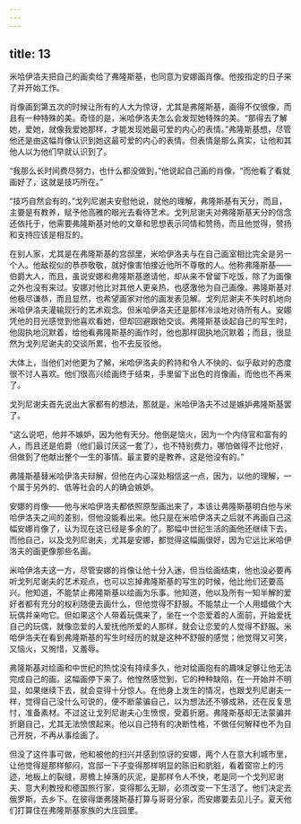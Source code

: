 ```yaml
---
---
---
```

title: 13
---




米哈伊洛夫把自己的画卖给了弗隆斯基，也同意为安娜画肖像。他按指定的日子来了并开始工作。

肖像画到第五次的时候让所有的人大为惊讶，尤其是弗隆斯基，画得不仅很像，而且有一种特殊的美。奇怪的是，米哈伊洛夫怎么会发现她特殊的美。“那得去了解她，爱她，就像我爱她那样，才能发现她最可爱的内心的表情。”弗隆斯基想，尽管他还是由这幅肖像认识到她这最可爱的内心的表情。但表情是那么真实，让他和其他人以为他们早就认识到了。

“我那么长时间费尽努力，也什么都没做到，”他说起自己画的肖像，“而他看了看就画好了，这就是技巧所在。”

“技巧自然会有的。”戈列尼谢夫安慰他说，就他的理解，弗隆斯基有天分，而且，主要是有教养，赋予他高雅的眼光去看待艺术。戈列尼谢夫对弗隆斯基天分的信念还依托于，他需要弗隆斯基对他的文章和思想表示同情和赞扬，而且他觉得，赞扬和支持应该是相互的。

在别人家，尤其是在弗隆斯基的宫邸里，米哈伊洛夫与在自己画室相比完全是另一个人。他敌视似的恭恭敬敬，就好像害怕接近他所不尊敬的人。他称弗隆斯基——伯爵大人，而且，虽说安娜和弗隆斯基邀请他，却从来不曾留下吃饭，除了为画像之外也没有来过。安娜对他比对其他人更亲热，也感激他为自己画像。弗隆斯基对他极尽谦恭，而且显然，也希望画家对他的画发表见解。戈列尼谢夫不失时机地向米哈伊洛夫灌输现行的艺术观念。但米哈伊洛夫还是那样冷淡地对待所有人。安娜凭他的目光感觉到他喜欢看她，但却回避跟她交谈。弗隆斯基谈起自己的写生时，他固执地沉默着，给他看弗隆斯基的画作时，他也那样固执地沉默着；而且，很显然为戈列尼谢夫的交谈所累，也不去反驳他。

大体上，当他们对他更为了解，米哈伊洛夫的矜持和令人不快的、似乎敌对的态度很不讨人喜欢。他们很高兴绘画终于结束，手里留下出色的肖像画，而他也不再来了。

戈列尼谢夫首先说出大家都有的想法，那就是，米哈伊洛夫不过是嫉妒弗隆斯基罢了。

“这么说吧，他并不嫉妒，因为他有天分。他倒是恼火，因为一个内侍官和富有的人，而且还是伯爵（他们最讨厌这一套了），也不特别费力，哪怕做得不比他好，但做到了他献出整个一生的事情。最主要的是教养，这是他没有的。”

弗隆斯基替米哈伊洛夫辩解，但他在内心深处相信这一点，因为，以他的理解，一个属于另外的、低等社会的人的确会嫉妒。

安娜的肖像——他与米哈伊洛夫都依照原型画出来了，本该让弗隆斯基明白他与米哈伊洛夫之间的差别，但他没能看出来。他只是在米哈伊洛夫之后就不再画自己这幅安娜肖像了，认为现在这已经是多余的了。那幅中世纪生活的画他还继续下去，而他自己，以及戈列尼谢夫，尤其是安娜，都觉得这幅画很好，因为它远比米哈伊洛夫的画更像那些名画。

米哈伊洛夫这一方，尽管安娜的肖像让他十分入迷，但当绘画结束，他也没必要再听戈列尼谢夫的艺术观点，也可以忘掉弗隆斯基的写生的时候，他比他们还要高兴。他知道，不能禁止弗隆斯基以绘画为乐事。他知道，他以及所有一知半解的爱好者都有充分的权利随便去画什么，但他觉得不舒服。不能禁止一个人用蜡做个大玩偶并亲吻它。但如果这个人带着玩偶来了，坐在一个恋爱着的人面前，开始爱抚自己的玩偶，就像恋爱的人爱抚他所爱的人那样，就会让恋爱的人觉得不舒服。米哈伊洛夫在看到弗隆斯基的写生时经历的就是这种不舒服的感觉；他觉得又可笑，又恼火，又惋惜，又羞辱。

弗隆斯基对绘画和中世纪的热忱没有持续多久，他对绘画抱有的趣味足够让他无法完成自己的画。这幅画停下来了。他惶然感觉到，它的种种缺陷，在一开始并不明显，如果继续下去，就会变得十分惊人。在他身上发生的情况，也跟戈列尼谢夫一样，觉得自己没什么可说的，便不断蒙骗自己，以为想法还不够成熟，还在反复思忖，准备素材。不过这让戈列尼谢夫心生愤恨，受着折磨。弗隆斯基却无法蒙骗并折磨自己，尤其无法愤恨起来。他以自己特有的决断性格，不做任何解释也不为自己开脱，不再从事绘画了。

但没了这件事可做，他和被他的扫兴并感到惊讶的安娜，两个人在意大利城市里，让他觉得是那样郁闷，宫邸一下子变得那样明显的陈旧和肮脏，看着窗帘上的污迹，地板上的裂缝，房檐上掉落的灰泥，是那样令人不快，老是同一个戈列尼谢夫、意大利教授和德国旅行家，变得那么无聊，必须改变一下生活了。他们决定去俄罗斯，去乡下。在彼得堡弗隆斯基打算与哥哥分家，而安娜要去见儿子。夏天他们打算住在弗隆斯基家族的大庄园里。